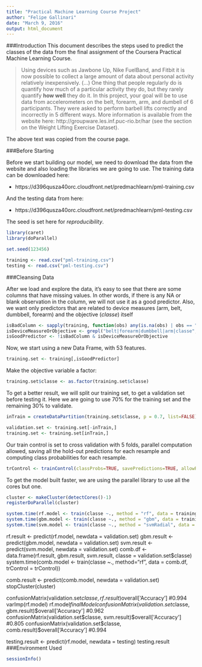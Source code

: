 ```yaml
---
title: "Practical Machine Learning Course Project"
author: "Felipe Gallinari"
date: "March 9, 2016"
output: html_document
---
```


###Introduction
This document describes the steps used to predict the classes of the data from the final assignment of the Coursera Practical Machine Learning Course.

>Using devices such as Jawbone Up, Nike FuelBand, and Fitbit it is now possible to collect a large amount of data about personal activity relatively inexpensively. (...) One thing that people regularly do is quantify how much of a particular activity they do, but they rarely quantify **how well** they do it. In this project, your goal will be to use data from accelerometers on the belt, forearm, arm, and dumbell of 6 participants. They were asked to perform barbell lifts correctly and incorrectly in 5 different ways. More information is available from the website here: http://groupware.les.inf.puc-rio.br/har (see the section on the Weight Lifting Exercise Dataset).

The above text was copied from the course page.

###Before Starting

Before we start building our model, we need to download the data from the website and also loading the libraries we are going to use.
The training data can be downloaded here:

- https://d396qusza40orc.cloudfront.net/predmachlearn/pml-training.csv

And the testing data from here:

- https://d396qusza40orc.cloudfront.net/predmachlearn/pml-testing.csv

The seed is set here for *reproducibility*.
```r
library(caret)
library(doParallel)

set.seed(123456)

training <- read.csv("pml-training.csv")
testing <- read.csv("pml-testing.csv")
```

###Cleansing Data

After we load and explore the data, it's easy to see that there are some columns that have missing values. In other words, if there is any NA or blank observation in the column, we will not use it as a good predictor.
Also, we want only predictors that are related to device measures (arm, belt, dumbbell, forearm) and the objective (*classe*) itself

```r
isBadColumn <- sapply(training, function(obs) any(is.na(obs) | obs == ""))
isDeviceMeasureOrObjective <- grepl("belt|forearm|dumbbell|arm|classe", names(training))
isGoodPredictor <- !isBadColumn & isDeviceMeasureOrObjective
```

Now, we start using a new Data Frame, with 53 features.

```r
training.set <- training[,isGoodPredictor]
```

Make the objective variable a factor:

```r
training.set$classe <- as.factor(training.set$classe)
```

To get a better result, we will split our training set, to get a validation set before testing it. Here we are going to use 70% for the training set and the remaining 30% to validate.

```r
inTrain = createDataPartition(training.set$classe, p = 0.7, list=FALSE)

validation.set <- training.set[-inTrain,]
training.set <- training.set[inTrain,]
```

Our train control is set to cross validation with 5 folds, parallel computation allowed, saving all the hold-out predictions for each resample and computing class probabilities for each resample.

```r
trControl <- trainControl(classProbs=TRUE, savePredictions=TRUE, allowParallel=TRUE, method="cv", number=5)
```

To get the model built faster, we are using the parallel library to use all the cores but one.
```r
cluster <- makeCluster(detectCores()-1)
registerDoParallel(cluster)

system.time(rf.model <- train(classe ~., method = "rf", data = training.set, trControl = trControl))
system.time(gbm.model <- train(classe ~., method = "gbm", data = training.set, trControl = trControl))
system.time(svm.model <- train(classe ~., method = "svmRadial", data = training.set, trControl = trControl))
```

rf.result <- predict(rf.model, newdata = validation.set)
gbm.result <- predict(gbm.model, newdata = validation.set)
svm.result <- predict(svm.model, newdata = validation.set)
comb.df <- data.frame(rf.result, gbm.result, svm.result, classe = validation.set$classe)
system.time(comb.model <- train(classe ~., method="rf", data = comb.df, trControl = trControl))

comb.result <- predict(comb.model, newdata = validation.set)
stopCluster(cluster)


confusionMatrix(validation.set$classe, rf.result)$overall['Accuracy'] #0.994
varImp(rf.model)
rf.model$finalModel
confusionMatrix(validation.set$classe, gbm.result)$overall['Accuracy'] #0.962
confusionMatrix(validation.set$classe, svm.result)$overall['Accuracy'] #0.805
confusionMatrix(validation.set$classe, comb.result)$overall['Accuracy'] #0.994

testing.result <- predict(rf.model, newdata = testing)
testing.result
###Environment Used
```r
sessionInfo()
```
